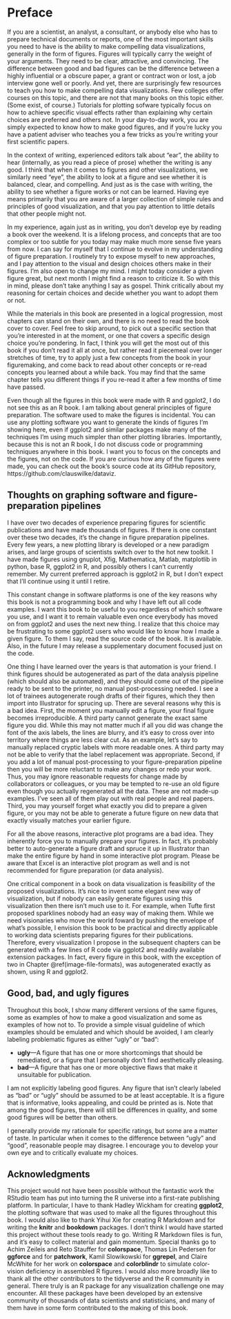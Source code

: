 # Preface {-}

If you are a scientist, an analyst, a consultant, or anybody else who has to prepare technical documents or reports, one of the most important skills you need to have is the ability to make compelling data visualizations, generally in the form of figures. Figures will typically carry the weight of your arguments. They need to be clear, attractive, and convincing. The difference between good and bad figures can be the difference between a highly influential or a obscure paper, a grant or contract won or lost, a job interview gone well or poorly. And yet, there are surprisingly few resources to teach you how to make compelling data visualizations. Few colleges offer courses on this topic, and there are not that many books on this topic either. (Some exist, of course.) Tutorials for plotting sofware typically focus on how to achieve specific visual effects rather than explaining why certain choices are preferred and others not. In your day-to-day work, you are simply expected to know how to make good figures, and if you're lucky you have a patient adviser who teaches you a few tricks as you're writing your first scientific papers.

In the context of writing, experienced editors talk about "ear", the ability to hear (internally, as you read a piece of prose) whether the writing is any good. I think that when it comes to figures and other visualizations, we similarly need "eye", the ability to look at a figure and see whether it is balanced, clear, and compelling. And just as is the case with writing, the ability to see whether a figure works or not can be learned. Having eye means primarily that you are aware of a larger collection of simple rules and principles of good visualization, and that you pay attention to little details that other people might not.

In my experience, again just as in writing, you don't develop eye by reading a book over the weekend. It is a lifelong process, and concepts that are too complex or too subtle for you today may make much more sense five years from now. I can say for myself that I continue to evolve in my understanding of figure preparation. I routinely try to expose myself to new approaches, and I pay attention to the visual and design choices others make in their figures. I'm also open to change my mind. I might today consider a given figure great, but next month I might find a reason to criticize it. So with this in mind, please don't take anything I say as gospel. Think critically about my reasoning for certain choices and decide whether you want to adopt them or not.

While the materials in this book are presented in a logical progression, most chapters can stand on their own, and there is no need to read the book cover to cover. Feel free to skip around, to pick out a specific section that you're interested in at the moment, or one that covers a specific design choice you're pondering. In fact, I think you will get the most out of this book if you don't read it all at once, but rather read it piecemeal over longer stretches of time, try to apply just a few concepts from the book in your figuremaking, and come back to read about other concepts or re-read concepts you learned about a while back. You may find that the same chapter tells you different things if you re-read it after a few months of time have passed.

Even though all the figures in this book were made with R and ggplot2, I do not see this as an R book. I am talking about general principles of figure preparation. The software used to make the figures is incidental. You can use any plotting software you want to generate the kinds of figures I'm showing here, even if ggplot2 and similar packages make many of the techniques I'm using much simpler than other plotting libraries. Importantly, because this is not an R book, I do not discuss code or programming techniques anywhere in this book. I want you to focus on the concepts and the figures, not on the code. If you are curious how any of the figures were made, you can check out the book's source code at its GitHub repository, https://github.com/clauswilke/dataviz.


## Thoughts on graphing software and figure-preparation pipelines {-}

I have over two decades of experience preparing figures for scientific publications and have made thousands of figures. If there is one constant over these two decades, it's the change in figure preparation pipelines. Every few years, a new plotting library is developed or a new paradigm arises, and large groups of scientists switch over to the hot new toolkit. I have made figures using gnuplot, Xfig, Mathematica, Matlab, matplotlib in python, base R, ggplot2 in R, and possibly others I can't currently remember. My current preferred approach is ggplot2 in R, but I don't expect that I'll continue using it until I retire.

This constant change in software platforms is one of the key reasons why this book is not a programming book and why I have left out all code examples. I want this book to be useful to you regardless of which software you use, and I want it to remain valuable even once everybody has moved on from ggplot2 and uses the next new thing. I realize that this choice may be frustrating to some ggplot2 users who would like to know how I made a given figure. To them I say, read the source code of the book. It is available. Also, in the future I may release a supplementary document focused just on the code.

One thing I have learned over the years is that automation is your friend. I think figures should be autogenerated as part of the data analysis pipeline (which should also be automated), and they should come out of the pipeline ready to be sent to the printer, no manual post-processing needed. I see a lot of trainees autogenerate rough drafts of their figures, which they then import into Illustrator for sprucing up. There are several reasons why this is a bad idea. First, the moment you manually edit a figure, your final figure becomes irreproducible. A third party cannot generate the exact same figure you did. While this may not matter much if all you did was change the font of the axis labels, the lines are blurry, and it's easy to cross over into territory where things are less clear cut. As an example, let's say to manually replaced cryptic labels with more readable ones. A third party may not be able to verify that the label replacement was appropriate. Second, if you add a lot of manual post-processing to your figure-preparation pipeline then you will be more reluctant to make any changes or redo your work. Thus, you may ignore reasonable requests for change made by collaborators or colleagues, or you may be tempted to re-use an old figure even though you actually regenerated all the data. These are not made-up examples. I've seen all of them play out with real people and real papers. Third, you may yourself forget what exactly you did to prepare a given figure, or you may not be able to generate a future figure on new data that exactly visually matches your earlier figure.

For all the above reasons, interactive plot programs are a bad idea. They inherently force you to manually prepare your figures. In fact, it's probably better to auto-generate a figure draft and spruce it up in Illustrator than make the entire figure by hand in some interactive plot program. Please be aware that Excel is an interactive plot program as well and is not recommended for figure preparation (or data analysis).

One critical component in a book on data visualization is feasibility of the proposed visualizations. It's nice to invent some elegant new way of visualization, but if nobody can easily generate figures using this visualization then there isn't much use to it. For example, when Tufte first proposed sparklines nobody had an easy way of making them. While we need visionaries who move the world foward by pushing the envelope of what's possible, I envision this book to be practical and directly applicable to working data scientists preparing figures for their publications. Therefore, every visualization I propose in the subsequent chapters can be generated with a few lines of R code via ggplot2 and readily available extension packages. In fact, every figure in this book, with the exception of two in Chapter \@ref(image-file-formats), was autogenerated exactly as shown, using R and ggplot2. 



## Good, bad, and ugly figures {-}

Throughout this book, I show many different versions of the same figures, some as examples of how to make a good visualization and some as examples of how not to. To provide a simple visual guideline of which examples should be emulated and which should be avoided, I am clearly labeling problematic figures as either "ugly" or "bad":

- **ugly**---A figure that has one or more shortcomings that should be remediated, or a figure that I personally don't find aesthetically pleasing.
- **bad**---A figure that has one or more objective flaws that make it unsuitable for publication.

I am not explicitly labeling good figures. Any figure that isn't clearly labeled as "bad" or "ugly" should be assumed to be at least acceptable. It is a figure that is informative, looks appealing, and could be printed as is. Note that among the good figures, there will still be differences in quality, and some good figures will be better than others.

I generally provide my rationale for specific ratings, but some are a matter of taste. In particular when it comes to the difference between "ugly" and "good", reasonable people may disagree. I encourage you to develop your own eye and to critically evaluate my choices.


## Acknowledgments {-}

This project would not have been possible without the fantastic work the RStudio team has put into turning the R universe into a first-rate publishing platform. In particular, I have to thank Hadley Wickham for creating **ggplot2**, the plotting software that was used to make all the figures throughout this book. I would also like to thank Yihui Xie for creating R Markdown and for writing the **knitr** and **bookdown** packages. I don't think I would have started this project without these tools ready to go. Writing R Markdown files is fun, and it's easy to collect material and gain momentum. Special thanks go to Achim Zeileis and  Reto Stauffer for **colorspace**, Thomas Lin Pedersen for **ggforce** and for **patchwork**, Kamil Slowikowski for **ggrepel**, and Claire McWhite for her work on **colorspace** and **colorblindr** to simulate color-vision deficiency in assembled R figures. I would also more broadly like to thank all the other contributors to the tidyverse and the R community in general. There truly is an R package for any visualization challenge one may encounter. All these packages have been developed by an extensive community of thousands of data scientists and statisticians, and many of them have in some form contributed to the making of this book.

